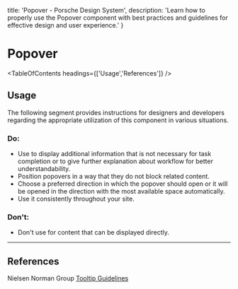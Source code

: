 
  title: 'Popover - Porsche Design System',
  description: 'Learn how to properly use the Popover component with best practices and guidelines for effective design and user experience.'
}

# Popover <ComponentStatus tagName="p-popover"></ComponentStatus>

<TableOfContents headings={['Usage','References']} />

## Usage

The following segment provides instructions for designers and developers regarding the appropriate utilization of this
component in various situations.

### Do:

- Use to display additional information that is not necessary for task completion or to give further explanation about
workflow for better understandability.
- Position popovers in a way that they do not block related content.
- Choose a preferred direction in which the popover should open or it will be opened in the direction with the most
available space automatically.
- Use it consistently throughout your site.

### Don't:

- Don't use for content that can be displayed directly.

---

## References

Nielsen Norman Group [Tooltip Guidelines](https://nngroup.com/articles/tooltip-guidelines)
